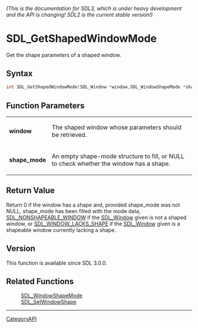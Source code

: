 ====== (This is the documentation for SDL3, which is under heavy development and the API is changing! SDL2 is the current stable version!) ======
= SDL_GetShapedWindowMode =

Get the shape parameters of a shaped window.

== Syntax ==

<syntaxhighlight lang='c'>
int SDL_GetShapedWindowMode(SDL_Window *window,SDL_WindowShapeMode *shape_mode);
</syntaxhighlight>

== Function Parameters ==

{|
|'''window'''
|The shaped window whose parameters should be retrieved.
|-
|'''shape_mode'''
|An empty shape-mode structure to fill, or NULL to check whether the window has a shape.
|}

== Return Value ==

Return 0 if the window has a shape and, provided shape_mode was not NULL,
shape_mode has been filled with the mode data, [[SDL_NONSHAPEABLE_WINDOW]]
if the [[SDL_Window]] given is not a shaped window, or
[[SDL_WINDOW_LACKS_SHAPE]] if the [[SDL_Window]] given is a shapeable
window currently lacking a shape.

== Version ==

This function is available since SDL 3.0.0.

== Related Functions ==

:[[SDL_WindowShapeMode]]
:[[SDL_SetWindowShape]]

----
[[CategoryAPI]]


